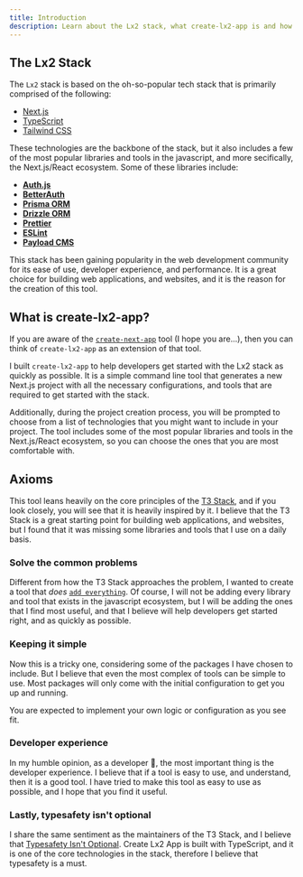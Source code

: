 ```yaml
---
title: Introduction
description: Learn about the Lx2 stack, what create-lx2-app is and how it works.
---
```


## The Lx2 Stack

The `Lx2` stack is based on the oh-so-popular tech stack that is primarily
comprised of the following:

- [Next.js](https://nextjs.org/)
- [TypeScript](https://www.typescriptlang.org/)
- [Tailwind CSS](https://tailwindcss.com/)

These technologies are the backbone of the stack, but it also includes a few of
the most popular libraries and tools in the javascript, and more secifically,
the Next.js/React ecosystem. Some of these libraries include:

- [**Auth.js**](https://authjs.dev/)
- [**BetterAuth**](https://www.better-auth.com/)
- [**Prisma ORM**](https://www.prisma.io/)
- [**Drizzle ORM**](https://orm.drizzle.team/)
- [**Prettier**](https://prettier.io/)
- [**ESLint**](https://eslint.org/)
- [**Payload CMS**](https://payloadcms.com/)

This stack has been gaining popularity in the web development community for its
ease of use, developer experience, and performance. It is a great choice for
building web applications, and websites, and it is the reason for the creation
of this tool.

## What is create-lx2-app?

If you are aware of the
[`create-next-app`](https://nextjs.org/docs/app/getting-started/installation)
tool (I hope you are...), then you can think of `create-lx2-app` as an extension
of that tool.

I built `create-lx2-app` to help developers get started with the Lx2 stack as
quickly as possible. It is a simple command line tool that generates a new
Next.js project with all the necessary configurations, and tools that are
required to get started with the stack.

Additionally, during the project creation process, you will be prompted to
choose from a list of technologies that you might want to include in your
project. The tool includes some of the most popular libraries and tools in the
Next.js/React ecosystem, so you can choose the ones that you are most
comfortable with.

## Axioms

This tool leans heavily on the core principles of the
[T3 Stack](https://create.t3.gg/), and if you look closely, you will see that it
is heavily inspired by it. I believe that the T3 Stack is a great starting point
for building web applications, and websites, but I found that it was missing
some libraries and tools that I use on a daily basis.

### Solve the common problems

Different from how the T3 Stack approaches the problem, I wanted to create a
tool that _does_
[`add everything`](https://create.t3.gg/en/introduction#solve-problems). Of
course, I will not be adding every library and tool that exists in the
javascript ecosystem, but I will be adding the ones that I find most useful, and
that I believe will help developers get started right, and as quickly as
possible.

### Keeping it simple

Now this is a tricky one, considering some of the packages I have chosen to
include. But I believe that even the most complex of tools can be simple to use.
Most packages will only come with the initial configuration to get you up and
running.

<Callout type="info">
  You are expected to implement your own logic or configuration as you see fit.
</Callout>

### Developer experience

In my humble opinion, as a developer 🧂, the most important thing is the
developer experience. I believe that if a tool is easy to use, and understand,
then it is a good tool. I have tried to make this tool as easy to use as
possible, and I hope that you find it useful.

### Lastly, typesafety isn't optional

I share the same sentiment as the maintainers of the T3 Stack, and I believe
that
[Typesafety Isn't Optional](https://create.t3.gg/en/introduction#typesafety-isnt-optional).
Create Lx2 App is built with TypeScript, and it is one of the core technologies
in the stack, therefore I believe that typesafety is a must.
